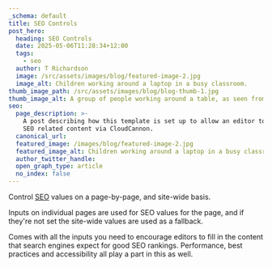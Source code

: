 ```yaml
---
_schema: default
title: SEO Controls
post_hero:
  heading: SEO Controls
  date: 2025-05-06T11:28:34+12:00
  tags:
    - seo
  author: T Richardson
  image: /src/assets/images/blog/featured-image-2.jpg
  image_alt: Children working around a laptop in a busy classroom.
thumb_image_path: /src/assets/images/blog/blog-thumb-1.jpg
thumb_image_alt: A group of people working around a table, as seen from above
seo:
  page_description: >-
    A post describing how this template is set up to allow an editor to control
    SEO related content via CloudCannon.
  canonical_url:
  featured_image: /images/blog/featured-image-2.jpg
  featured_image_alt: Children working around a laptop in a busy classroom.
  author_twitter_handle:
  open_graph_type: article
  no_index: false
---
```

Control [SEO](https://a-test-link.com) values on a page-by-page, and site-wide basis.

Inputs on individual pages are used for SEO values for the page, and if they're not set the site-wide values are used as a fallback.

Comes with all the inputs you need to encourage editors to fill in the content that search engines expect for good SEO rankings. Performance, best practices and accessibility all play a part in this as well.